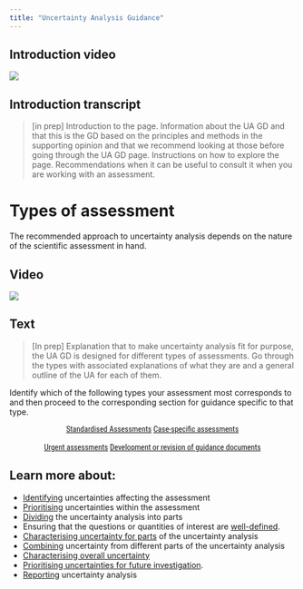 ```yaml
---
title: "Uncertainty Analysis Guidance"
---
```


:::: {.panel-tabset}

## Introduction video

![](https://upload.wikimedia.org/wikipedia/commons/0/09/YouTube_full-color_icon_%282017%29.svg)

## Introduction transcript

> [in prep] Introduction to the page. Information about the UA GD and that this is the GD based on the principles and methods in the supporting opinion and that we recommend looking at those before going through the UA GD page. Instructions on how to explore the page. Recommendations when it can be useful to consult it when you are working with an assessment. 

::::


# Types of assessment

The recommended approach to uncertainty analysis depends on the nature of the scientific assessment in hand. 

:::: {.panel-tabset}

## Video

![](https://upload.wikimedia.org/wikipedia/commons/0/09/YouTube_full-color_icon_%282017%29.svg)

## Text

>[In prep] Explanation that to make uncertainty analysis fit for purpose, the UA GD is designed for different types of assessments. Go through the types with associated explanations of what they are and a general outline of the UA for each of them.

::::


Identify which of the following types your assessment most corresponds to and then proceed to the corresponding section for guidance specific to that type.

::: {#start-btn style="font-family: 'Roboto Condensed', Roboto, sans-serif; text-align: center;"}
[Standardised Assessments](uaguidance/figure1.qmd){.btn .btn-primary .btn role="button" data-toggle="tooltip" title="A standardised assessment follows a pre-established standardised procedure that covers every step of the assessment."}
[Case-specific assessments](uaguidance/figure5.qmd){.btn .btn-primary .btn role="button"  data-toggle="tooltip" title="Scientific assessments where there is no pre-established standardised procedure, so the assessors have to develop an assessment plan that is specific to the case in hand. Standardised elements (e.g. default values) may be used for some parts of the assessment, but other parts require case-specific approaches."}
</br>
</br>
[Urgent assessments](uaguidance/figure11.qmd){.btn .btn-primary .btn role="button"  data-toggle="tooltip" title="Assessments that, for any reason, must be completed within an unusually short period of time or with unusually limited resources, and therefore require streamlined approaches to both assessment and uncertainty analysis."}
[Development or revision of guidance documents](uaguidance/figure12.qmd){.btn .btn-primary .btn role="button"  data-toggle="tooltip" title="Especially (but not only) those that describe existing standardised procedures or establish new ones."}
:::


:::{.callout-tip}
## Learn more about:

- [Identifying](uaguidance/identifying.qmd) uncertainties affecting the assessment
- [Prioritising](uaguidance/prioritizing.qmd) uncertainties within the assessment
- [Dividing](uaguidance/dividing.qmd) the uncertainty analysis into parts
- Ensuring that the questions or quantities of interest are [well-defined](uaguidance/welldefined.qmd).
- [Characterising uncertainty for parts](uaguidance/characterizing.qmd) of the uncertainty analysis
- [Combining](uaguidance/combining.qmd) uncertainty from different parts of the uncertainty analysis
- [Characterising overall uncertainty](uaguidance/overall.qmd)
- [Prioritising uncertainties for future investigation](uaguidance/futureinvestigation.qmd).
- [Reporting](uaguidance/reporting.qmd) uncertainty analysis
:::
